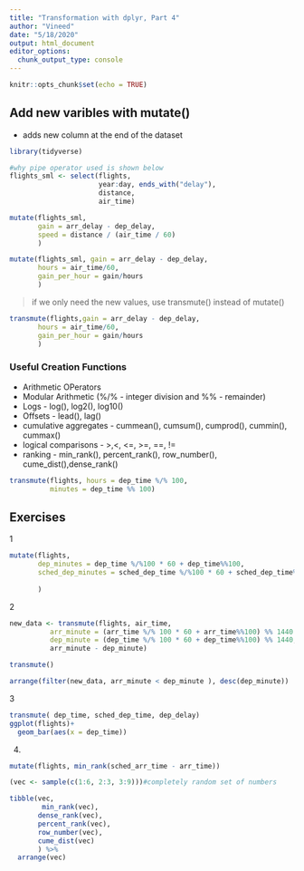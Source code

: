 ---
title: "Transformation with dplyr, Part 4"
author: "Vineed"
date: "5/18/2020"
output: html_document
editor_options: 
  chunk_output_type: console
---

```{r setup, include=FALSE}
knitr::opts_chunk$set(echo = TRUE)
```

## Add new varibles with mutate()
  + adds new column at the end of the dataset

```{r}

library(tidyverse)

#why pipe operator used is shown below
flights_sml <- select(flights,
                      year:day, ends_with("delay"),
                      distance,
                      air_time)

mutate(flights_sml, 
       gain = arr_delay - dep_delay,
       speed = distance / (air_time / 60)
       )

mutate(flights_sml, gain = arr_delay - dep_delay,
       hours = air_time/60,
       gain_per_hour = gain/hours
       )
```

> if we only need the new values, use transmute() instead of mutate()

```{r}
transmute(flights,gain = arr_delay - dep_delay,
       hours = air_time/60,
       gain_per_hour = gain/hours
       )
```

### Useful Creation Functions

  + Arithmetic OPerators
  + Modular Arithmetic (%/% - integer division and %% - remainder)
  + Logs - log(), log2(), log10()
  + Offsets - lead(), lag()
  + cumulative aggregates - cummean(), cumsum(), cumprod(), cummin(), cummax()
  + logical comparisons - >,<, <=, >=, ==, !=
  + ranking - min_rank(), percent_rank(), row_number(), cume_dist(),dense_rank()

```{r}
transmute(flights, hours = dep_time %/% 100,
          minutes = dep_time %% 100)
```

## Exercises
1
```{r}
mutate(flights, 
       dep_minutes = dep_time %/%100 * 60 + dep_time%%100,
       sched_dep_minutes = sched_dep_time %/%100 * 60 + sched_dep_time%%100
       
       )
```
2
```{r}

new_data <- transmute(flights, air_time, 
          arr_minute = (arr_time %/% 100 * 60 + arr_time%%100) %% 1440 , 
          dep_minute = (dep_time %/% 100 * 60 + dep_time%%100) %% 1440, 
          arr_minute - dep_minute)

transmute()

arrange(filter(new_data, arr_minute < dep_minute ), desc(dep_minute))


```
3
```{r}
transmute( dep_time, sched_dep_time, dep_delay)
ggplot(flights)+
  geom_bar(aes(x = dep_time))

```
4.
```{r}
mutate(flights, min_rank(sched_arr_time - arr_time))

```

```{r}

(vec <- sample(c(1:6, 2:3, 3:9)))#completely random set of numbers

tibble(vec,
        min_rank(vec),
       dense_rank(vec), 
       percent_rank(vec),
       row_number(vec),
       cume_dist(vec)
       ) %>% 
  arrange(vec)


```

